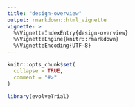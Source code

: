 ```yaml
---
title: "design-overview"
output: rmarkdown::html_vignette
vignette: >
  %\VignetteIndexEntry{design-overview}
  %\VignetteEngine{knitr::rmarkdown}
  %\VignetteEncoding{UTF-8}
---
```


```r
knitr::opts_chunk$set(
  collapse = TRUE,
  comment = "#>"
)
```

```r
library(evolveTrial)
```
